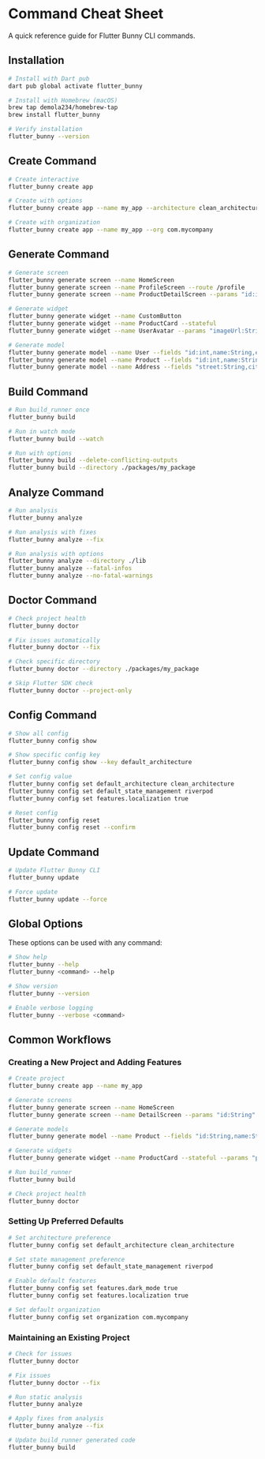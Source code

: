 # Command Cheat Sheet

A quick reference guide for Flutter Bunny CLI commands.

## Installation

```bash
# Install with Dart pub
dart pub global activate flutter_bunny

# Install with Homebrew (macOS)
brew tap demola234/homebrew-tap
brew install flutter_bunny

# Verify installation
flutter_bunny --version
```

## Create Command

```bash
# Create interactive
flutter_bunny create app

# Create with options
flutter_bunny create app --name my_app --architecture clean_architecture --state-management riverpod

# Create with organization
flutter_bunny create app --name my_app --org com.mycompany
```

## Generate Command

```bash
# Generate screen
flutter_bunny generate screen --name HomeScreen
flutter_bunny generate screen --name ProfileScreen --route /profile
flutter_bunny generate screen --name ProductDetailScreen --params "id:int,name:String"

# Generate widget
flutter_bunny generate widget --name CustomButton
flutter_bunny generate widget --name ProductCard --stateful
flutter_bunny generate widget --name UserAvatar --params "imageUrl:String,size:double"

# Generate model
flutter_bunny generate model --name User --fields "id:int,name:String,email:String"
flutter_bunny generate model --name Product --fields "id:int,name:String,price:double,inStock:bool" --json
flutter_bunny generate model --name Address --fields "street:String,city:String,zipCode:String" --freezed
```

## Build Command

```bash
# Run build_runner once
flutter_bunny build

# Run in watch mode
flutter_bunny build --watch

# Run with options
flutter_bunny build --delete-conflicting-outputs
flutter_bunny build --directory ./packages/my_package
```

## Analyze Command

```bash
# Run analysis
flutter_bunny analyze

# Run analysis with fixes
flutter_bunny analyze --fix

# Run analysis with options
flutter_bunny analyze --directory ./lib
flutter_bunny analyze --fatal-infos
flutter_bunny analyze --no-fatal-warnings
```

## Doctor Command

```bash
# Check project health
flutter_bunny doctor

# Fix issues automatically
flutter_bunny doctor --fix

# Check specific directory
flutter_bunny doctor --directory ./packages/my_package

# Skip Flutter SDK check
flutter_bunny doctor --project-only
```

## Config Command

```bash
# Show all config
flutter_bunny config show

# Show specific config key
flutter_bunny config show --key default_architecture

# Set config value
flutter_bunny config set default_architecture clean_architecture
flutter_bunny config set default_state_management riverpod
flutter_bunny config set features.localization true

# Reset config
flutter_bunny config reset
flutter_bunny config reset --confirm
```

## Update Command

```bash
# Update Flutter Bunny CLI
flutter_bunny update

# Force update
flutter_bunny update --force
```

## Global Options

These options can be used with any command:

```bash
# Show help
flutter_bunny --help
flutter_bunny <command> --help

# Show version
flutter_bunny --version

# Enable verbose logging
flutter_bunny --verbose <command>
```

## Common Workflows

### Creating a New Project and Adding Features

```bash
# Create project
flutter_bunny create app --name my_app

# Generate screens
flutter_bunny generate screen --name HomeScreen
flutter_bunny generate screen --name DetailScreen --params "id:String"

# Generate models
flutter_bunny generate model --name Product --fields "id:String,name:String,price:double" --json

# Generate widgets
flutter_bunny generate widget --name ProductCard --stateful --params "product:Product,onTap:Function"

# Run build_runner
flutter_bunny build

# Check project health
flutter_bunny doctor
```

### Setting Up Preferred Defaults

```bash
# Set architecture preference
flutter_bunny config set default_architecture clean_architecture

# Set state management preference
flutter_bunny config set default_state_management riverpod

# Enable default features
flutter_bunny config set features.dark_mode true
flutter_bunny config set features.localization true

# Set default organization
flutter_bunny config set organization com.mycompany
```

### Maintaining an Existing Project

```bash
# Check for issues
flutter_bunny doctor

# Fix issues
flutter_bunny doctor --fix

# Run static analysis
flutter_bunny analyze

# Apply fixes from analysis
flutter_bunny analyze --fix

# Update build_runner generated code
flutter_bunny build
```